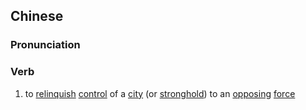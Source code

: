 {{also|献关}}
==Chinese==
{{zh-forms|s=献关}}

===Pronunciation===
{{zh-pron
|m=xiànguān
|cat=v
}}

===Verb===
{{zh-verb}}

# {{lb|zh|archaic}} to [[relinquish]] [[control]] of a [[city]] (or [[stronghold]]) to an [[opposing]] [[force]]